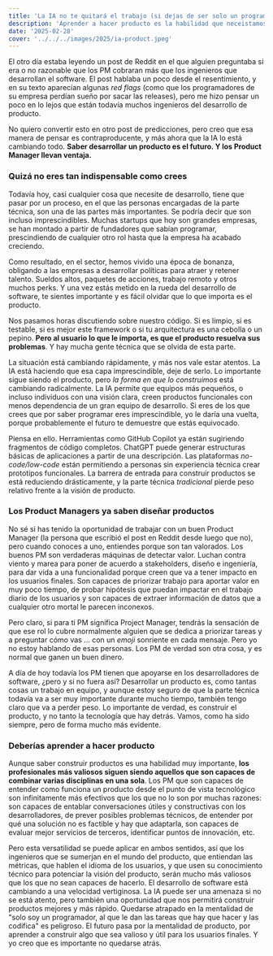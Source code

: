 ```yaml
---
title: 'La IA no te quitará el trabajo (si dejas de ser solo un programador)'
description: 'Aprender a hacer producto es la habilidad que neceistamos'
date: '2025-02-28'
cover: '../../../images/2025/ia-product.jpeg'
---
```


El otro día estaba leyendo un post de Reddit en el que alguien preguntaba si era o no razonable que los PM cobraran más que los ingenieros que desarrollan el software. El post hablaba un poco desde el resentimiento, y en su texto aparecían algunas *red flags* (como que los programadores de su empresa perdían sueño por sacar las releases), pero me hizo pensar un poco en lo lejos que están todavía muchos ingenieros del desarrollo de producto.

No quiero convertir esto en otro post de predicciones, pero creo que esa manera de pensar es contraproducente, y más ahora que la IA lo está cambiando todo. **Saber desarrollar un producto es el futuro. Y los Product Manager llevan ventaja.**

### Quizá no eres tan indispensable como crees

Todavía hoy, casi cualquier cosa que necesite de desarrollo, tiene que pasar por un proceso, en el que las personas encargadas de la parte técnica, son una de las partes más importantes. Se podría decir que son incluso imprescindibles. Muchas startups que hoy son grandes empresas, se han montado a partir de fundadores que sabían programar, prescindiendo de cualquier otro rol hasta que la empresa ha acabado creciendo.

Como resultado, en el sector, hemos vivido una época de bonanza, obligando a las empresas a desarrollar políticas para atraer y retener talento. Sueldos altos, paquetes de acciones, trabajo remoto y otros muchos perks. Y una vez estás metido en la rueda del desarrollo de software, te sientes importante y es fácil olvidar que lo que importa es el producto. 

Nos pasamos horas discutiendo sobre nuestro código. Si es limpio, si es testable, si es mejor este framework o si tu arquitectura es una cebolla o un pepino. **Pero al usuario lo que le importa, es que el producto resuelva sus problemas**. Y hay mucha gente técnica que se olvida de esta parte.

La situación está cambiando rápidamente, y más nos vale estar atentos. La IA está haciendo que esa capa imprescindible, deje de serlo. Lo importante sigue siendo el producto, pero _la forma en que lo construimos_ está cambiando radicalmente. La IA permite que equipos más pequeños, o incluso individuos con una visión clara, creen productos funcionales con menos dependencia de un gran equipo de desarrollo. Si eres de los que crees que por saber programar eres imprescindible, yo le daría una vuelta, porque probablemente el futuro te demuestre que estás equivocado.

Piensa en ello. Herramientas como GitHub Copilot ya están sugiriendo fragmentos de código completos. ChatGPT puede generar estructuras básicas de aplicaciones a partir de una descripción. Las plataformas *no-code/low-code* están permitiendo a personas sin experiencia técnica crear prototipos funcionales. La barrera de entrada para construir productos se está reduciendo drásticamente, y la parte técnica _tradicional_ pierde peso relativo frente a la visión de producto.

### Los Product Managers ya saben diseñar productos

No sé si has tenido la oportunidad de trabajar con un buen Product Manager (la persona que escribió el post en Reddit desde luego que no), pero cuando conoces a uno, entiendes porque son tan valorados. Los buenos PM son verdaderas máquinas de detectar valor. Luchan contra viento y marea para poner de acuerdo a stakeholders, diseño e ingeniería, para dar vida a una funcionalidad porque creen que va a tener impacto en los usuarios finales. Son capaces de priorizar trabajo para aportar valor en muy poco tiempo, de probar hipótesis que puedan impactar en el trabajo diario de los usuarios y son capaces de extraer información de datos que a cualquier otro mortal le parecen inconexos. 

Pero claro, si para ti  PM significa  Project Manager, tendrás la sensación de que ese rol lo cubre normalmente alguien que se dedica a priorizar tareas y a preguntar cómo vas ... con un _emoji_ sonriente en cada mensaje. Pero yo no estoy hablando de esas personas. Los PM de verdad son otra cosa, y es normal que ganen un buen dinero.

A día de hoy todavía los PM tienen que apoyarse en los desarrolladores de software, ¿pero y si no fuera así? Desarrollar un producto es, como tantas cosas un trabajo en equipo, y aunque estoy seguro de que la parte técnica todavía va a ser muy importante durante mucho tiempo, también tengo claro que va a perder peso. Lo importante de verdad, es construir el producto, y no tanto la tecnología que hay detrás. Vamos, como ha sido siempre, pero de forma mucho más evidente.

### Deberías aprender a hacer producto 

Aunque saber construir productos es una habilidad muy importante, **los profesionales más valiosos siguen siendo aquellos que son capaces de combinar varias disciplinas en una sola**. Los PM que son capaces de entender como funciona un producto desde el punto de vista tecnológico son infinitamente más efectivos que los que no lo son por muchas razones: son capaces de entablar conversaciones útiles y constructivas con los desarrolladores, de prever posibles problemas técnicos, de entender por qué una solución no es factible y hay que adaptarla, son capaces de evaluar mejor servicios de terceros, identificar puntos de innovación, etc. 

Pero esta versatilidad se puede aplicar en ambos sentidos, así que los ingenieros que se sumerjan en el mundo del producto, que entiendan las métricas, que hablen el idioma de los usuarios, y que usen su conocimiento técnico para potenciar la visión del producto, serán mucho más valiosos que los que no sean capaces de hacerlo. El desarrollo de software está cambiando a una velocidad vertiginosa. La IA puede ser una amenaza si no se está atento, pero también una oportunidad que nos permitirá construir productos mejores y más rápido. Quedarse atrapado en la mentalidad de "solo soy un programador, al que le dan las tareas que hay que hacer y las codifica" es peligroso. El futuro pasa por la mentalidad de producto, por aprender a construir algo que sea valioso y útil para los usuarios finales. Y yo creo que es importante no quedarse atrás.




